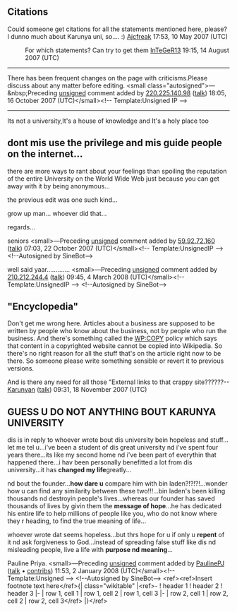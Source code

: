 <article id="11157499" title=Talk:Karunya University>
	<talkpage id="11157499" title="Talk:Karunya University">
{{Talk header}}
{{WikiProject India|education=yes|education-importance=mid
|class=Start
|importance=mid
|tamilnadu=yes
|tamilnadu-importance=high
}}
{{WikiProject Universities|class=Start}}
{{Old AfD multi|page=Karunya University|date=12 June 2010|result='''keep'''}}

==Citations==
Could someone get citations for all the statements mentioned here, please? I dunno much about Karunya uni, so.... :) [[User:Ajcfreak|Ajcfreak]] 17:53, 10 May 2007 (UTC)
: For which statements? Can try to get them [[User:InTeGeR13|InTeGeR13]] 19:15, 14 August 2007 (UTC)
-----
There has been frequent changes on the page with criticisms.Please discuss about any matter before editing. &lt;small class=&quot;autosigned&quot;&gt;—&amp;nbsp;Preceding [[Wikipedia:Signatures|unsigned]] comment added by [[Special:Contributions/220.225.140.98|220.225.140.98]] ([[User talk:220.225.140.98|talk]]) 18:05, 16 October 2007 (UTC)&lt;/small&gt;&lt;!-- Template:Unsigned IP --&gt;

-----
Its not a university,It's a house of knowledge and It's a holy place too

== dont mis use the privilege and mis guide people on the internet... ==

there are more ways to rant about your feelings than spoiling the reputation of the entire University on the World Wide Web just because you can get away with it by being anonymous... 

the previous edit was one such kind... 

grow up man... whoever did that...

regards...

seniors &lt;small&gt;—Preceding [[Wikipedia:Signatures|unsigned]] comment added by [[Special:Contributions/59.92.72.160|59.92.72.160]] ([[User talk:59.92.72.160|talk]]) 07:03, 22 October 2007 (UTC)&lt;/small&gt;&lt;!-- Template:UnsignedIP --&gt; &lt;!--Autosigned by SineBot--&gt;


well said yaar.............  &lt;small&gt;—Preceding [[Wikipedia:Signatures|unsigned]] comment added by [[Special:Contributions/210.212.244.4|210.212.244.4]] ([[User talk:210.212.244.4|talk]]) 09:45, 4 March 2008 (UTC)&lt;/small&gt;&lt;!-- Template:UnsignedIP --&gt; &lt;!--Autosigned by SineBot--&gt;

== &quot;Encyclopedia&quot; ==
Don't get me wrong here. Articles about a business are supposed to be written by people who know about the business, not by people who run the business. And there's something called the [[WP:COPY]] policy which says that content in a copyrighted website cannot be copied into Wikipedia. So there's no right reason for all the stuff that's on the article right now to be there. So someone please write something sensible or revert it to previous versions.

And is there any need for all those &quot;External links to that crappy site??????--[[User:Karunyan|Karunyan]] ([[User talk:Karunyan|talk]]) 09:31, 18 November 2007 (UTC)

=='''GUESS U DO NOT ANYTHING BOUT KARUNYA UNIVERSITY'''==
dis is in reply to whoever wrote bout dis university bein hopeless and stuff...
let me tel u...i've been a student of dis great university nd i've spent four years there...its like my second home nd i've been part of everythin that happened there...i hav been personally benefitted a lot from dis university...it has '''changed my life '''greatly...

nd bout the founder...'''how dare u ''' compare him with bin laden?!?!?!...wonder how u can find any similarity between these two!!!...bin laden's been killing thousands nd destroyin people's lives...whereas our founder has saved thousands of lives by givin them the '''message of hope'''...he has dedicated his entire life to help millions of people like you, who do not know where they r heading, to find the true meaning of life...

whoever wrote dat seems hopeless...but thrs hope for u if only u '''repent''' of it nd ask forgiveness to God...instead of spreading false stuff like dis nd misleading people, live a life with '''purpose nd meaning'''...

Pauline Priya.  &lt;small&gt;—Preceding [[Wikipedia:Signatures|unsigned]] comment added by [[User:PaulinePJ|PaulinePJ]] ([[User talk:PaulinePJ|talk]] • [[Special:Contributions/PaulinePJ|contribs]]) 11:53, 2 January 2008 (UTC)&lt;/small&gt;&lt;!-- Template:Unsigned --&gt; &lt;!--Autosigned by SineBot--&gt;
&lt;ref&gt;&lt;ref&gt;Insert footnote text here&lt;/ref&gt;{| class=&quot;wikitable&quot;
|&lt;ref&gt;-
! header 1
! header 2
! header 3
|-
| row 1, cell 1
| row 1, cell 2
| row 1, cell 3
|-
| row 2, cell 1
| row 2, cell 2
| row 2, cell 3&lt;/ref&gt;
|}&lt;/ref&gt;
	</talkpage>
</article>